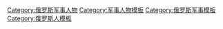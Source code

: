 [[Category:俄罗斯军事人物|Category:俄罗斯军事人物]]
[[Category:军事人物模板|Category:军事人物模板]]
[[Category:俄罗斯军事模板|Category:俄罗斯军事模板]]
[[Category:俄罗斯人模板|Category:俄罗斯人模板]]
